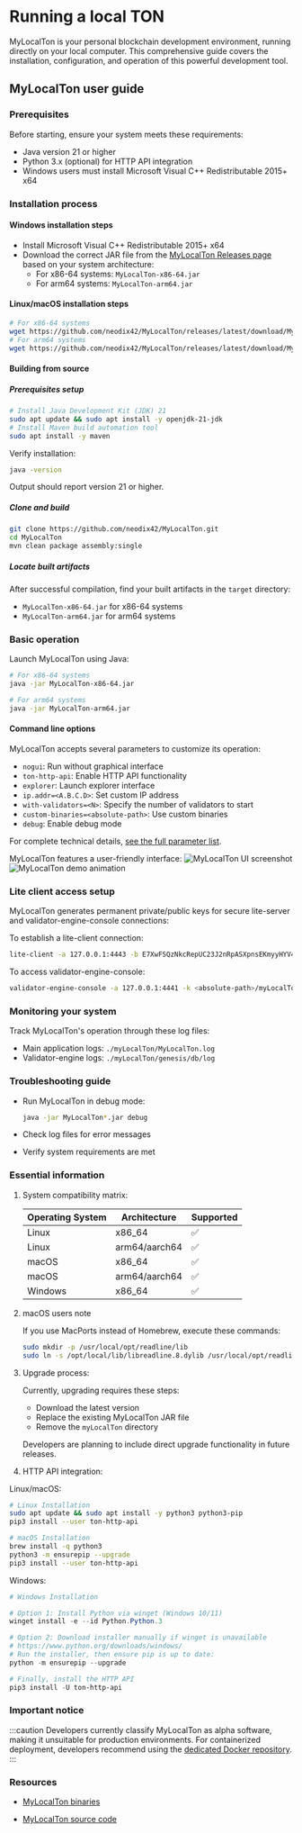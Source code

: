 
# Running a local TON

MyLocalTon is your personal blockchain development environment, running directly on your local computer. This comprehensive guide covers the installation, configuration, and operation of this powerful development tool.

## MyLocalTon user guide

### Prerequisites

Before starting, ensure your system meets these requirements:

- Java version 21 or higher
- Python 3.x (optional) for HTTP API integration
- Windows users must install Microsoft Visual C++ Redistributable 2015+ x64

### Installation process

#### Windows installation steps

- Install Microsoft Visual C++ Redistributable 2015+ x64
- Download the correct JAR file from the [MyLocalTon Releases page](https://github.com/neodix42/MyLocalTon/releases) based on your system architecture:
  - For x86-64 systems: `MyLocalTon-x86-64.jar`
  - For arm64 systems: `MyLocalTon-arm64.jar`

#### Linux/macOS installation steps

```bash
# For x86-64 systems
wget https://github.com/neodix42/MyLocalTon/releases/latest/download/MyLocalTon-x86-64.jar 
# For arm64 systems
wget https://github.com/neodix42/MyLocalTon/releases/latest/download/MyLocalTon-arm64.jar
```

#### Building from source

##### Prerequisites setup

```bash
# Install Java Development Kit (JDK) 21
sudo apt update && sudo apt install -y openjdk-21-jdk
# Install Maven build automation tool  
sudo apt install -y maven
```

Verify installation:
```bash
java -version
```
Output should report version 21 or higher.

##### Clone and build

```bash
git clone https://github.com/neodix42/MyLocalTon.git
cd MyLocalTon
mvn clean package assembly:single
```

##### Locate built artifacts

After successful compilation, find your built artifacts in the `target` directory:

- `MyLocalTon-x86-64.jar` for x86-64 systems
- `MyLocalTon-arm64.jar` for arm64 systems

### Basic operation

Launch MyLocalTon using Java:

```bash
# For x86-64 systems  
java -jar MyLocalTon-x86-64.jar

# For arm64 systems  
java -jar MyLocalTon-arm64.jar
```

#### Command line options

MyLocalTon accepts several parameters to customize its operation:

- `nogui`: Run without graphical interface
- `ton-http-api`: Enable HTTP API functionality
- `explorer`: Launch explorer interface
- `ip.addr=<A.B.C.D>`: Set custom IP address
- `with-validators=<N>`: Specify the number of validators to start
- `custom-binaries=<absolute-path>`: Use custom binaries
- `debug`: Enable debug mode

For complete technical details, [see the full parameter list](https://github.com/neodix42/MyLocalTon?tab=readme-ov-file#parameters).

MyLocalTon features a user-friendly interface:
![MyLocalTon UI screenshot](/img/docs/mylocalton.jpeg)
![MyLocalTon demo animation](/img/docs/mylocalton-demo.gif)

### Lite client access setup

MyLocalTon generates permanent private/public keys for secure lite-server and validator-engine-console connections:

To establish a lite-client connection:

```bash
lite-client -a 127.0.0.1:4443 -b E7XwFSQzNkcRepUC23J2nRpASXpnsEKmyyHYV4u/FZY= -c last
```

To access validator-engine-console:

```bash
validator-engine-console -a 127.0.0.1:4441 -k <absolute-path>/myLocalTon/genesis/bin/certs/client -p <absolute-path>/myLocalTon/genesis/bin/certs/server.pub
```

### Monitoring your system

Track MyLocalTon's operation through these log files:

- Main application logs: `./myLocalTon/MyLocalTon.log`
- Validator-engine logs: `./myLocalTon/genesis/db/log`

### Troubleshooting guide

- Run MyLocalTon in debug mode:

  ```bash
  java -jar MyLocalTon*.jar debug
  ```
- Check log files for error messages
- Verify system requirements are met

### Essential information

1. System compatibility matrix:

   | Operating System | Architecture  | Supported |
   | ---------------- | ------------- | --------- |
   | Linux            | x86_64       | ✅         |
   | Linux            | arm64/aarch64 | ✅         |
   | macOS            | x86_64       | ✅         |
   | macOS            | arm64/aarch64 | ✅         |
   | Windows          | x86_64       | ✅         |

2. macOS users note

   If you use MacPorts instead of Homebrew, execute these commands:

   ```bash
   sudo mkdir -p /usr/local/opt/readline/lib
   sudo ln -s /opt/local/lib/libreadline.8.dylib /usr/local/opt/readline/lib
   ```

3. Upgrade process:

   Currently, upgrading requires these steps:

   - Download the latest version
   - Replace the existing MyLocalTon JAR file
   - Remove the `myLocalTon` directory

   Developers are planning to include direct upgrade functionality in future releases.

4. HTTP API integration:

  Linux/macOS:

  ```bash
  # Linux Installation  
  sudo apt update && sudo apt install -y python3 python3-pip
  pip3 install --user ton-http-api 

  # macOS Installation  
  brew install -q python3 
  python3 -m ensurepip --upgrade
  pip3 install --user ton-http-api 
  ```

  Windows:

  ```powershell
  # Windows Installation

  # Option 1: Install Python via winget (Windows 10/11)
  winget install -e --id Python.Python.3

  # Option 2: Download installer manually if winget is unavailable
  # https://www.python.org/downloads/windows/
  # Run the installer, then ensure pip is up to date:
  python -m ensurepip --upgrade

  # Finally, install the HTTP API
  pip3 install -U ton-http-api

  ```

### Important notice

:::caution
Developers currently classify MyLocalTon as alpha software, making it unsuitable for production environments. For containerized deployment, developers recommend using the [dedicated Docker repository](https://github.com/neodix42/mylocalton-docker).
:::

### Resources

- [MyLocalTon binaries](https://github.com/neodix42/MyLocalTon/releases)

- [MyLocalTon source code](https://github.com/neodix42/MyLocalTon)

<Feedback />
